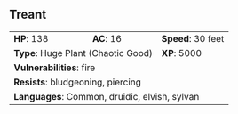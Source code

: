 ## Treant {#monster-treant}

```{=html}
<table class="table table-striped">
    <tbody>
        <tr>                    
            <td><b>HP</b>: 138</td>
            <td><b>AC</b>: 16</td>
            <td><b>Speed</b>: 30 feet</td>
        </tr>
        <tr>
            <td colspan="2"><b>Type</b>: Huge Plant (Chaotic Good)</td>
            <td><b>XP</b>: 5000</td>
        </tr>
        <tr>
            <td colspan="3"><b>Vulnerabilities</b>: fire</td>
        </tr>
        <tr>
            <td colspan="3"><b>Resists</b>: bludgeoning, piercing</td>
        </tr>
        <tr>
            <td colspan="3"><b>Languages</b>: Common, druidic, elvish, sylvan</td>
        </tr>
    </tbody>
</table>
```